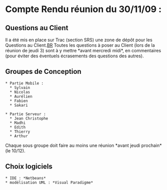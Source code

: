 = Compte Rendu réunion du 30/11/09 : =


== Questions au Client ==

Il a été mis en place sur Trac (section SRS) une zone de dépôt pour les Questions au Client.[[BR]]
Toutes les questions à poser au Client (lors de la réunion de jeudi 3) sont à y mettre *avant mercredi midi*, en commentaires (pour éviter des éventuels écrasements des questions des autres).

== Groupes de Conception ==

 * Partie Mobile :
   * Sylvain
   * Nicolas
   * Aurélien
   * Fabien
   * Sakari

 * Partie Serveur :
   * Jean Christophe
   * Madhi
   * Edith
   * Thierry
   * Arthur

Chaque sous groupe doit faire au moins une réunion *avant jeudi prochain* (le 10/12).

== Choix logiciels == 
 * IDE : *Netbeans*
 * modélisation UML : *Visual Paradigme* 